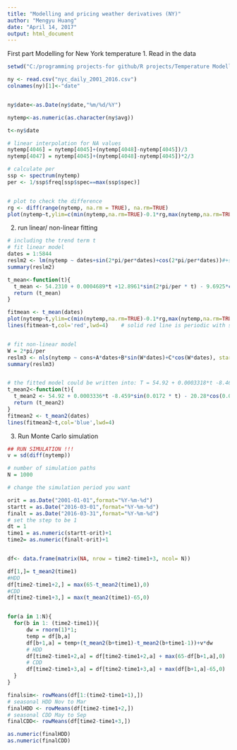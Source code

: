 ```yaml
---
title: "Modelling and pricing weather derivatives (NY)"
author: "Mengyu Huang"
date: "April 14, 2017"
output: html_document
---
```


First part Modelling for New York temperature
1. Read in the data

```r
setwd("C:/programming projects-for github/R projects/Temperature Modelling and Weather Derivatives Pricing")

ny <- read.csv("nyc_daily_2001_2016.csv")
colnames(ny)[1]<-"date"


ny$date<-as.Date(ny$date,"%m/%d/%Y")

nytemp<-as.numeric(as.character(ny$avg))

t<-ny$date

# linear interpolation for NA values
nytemp[4046] = nytemp[4045]+(nytemp[4048]-nytemp[4045])/3
nytemp[4047] = nytemp[4045]+(nytemp[4048]-nytemp[4045])*2/3

# calculate per
ssp <- spectrum(nytemp)  
per <- 1/ssp$freq[ssp$spec==max(ssp$spec)]


# plot to check the difference
rg <- diff(range(nytemp, na.rm = TRUE), na.rm=TRUE)
plot(nytemp~t,ylim=c(min(nytemp,na.rm=TRUE)-0.1*rg,max(nytemp,na.rm=TRUE)+0.1*rg),cex=0.5)


```

2. run linear/ non-linear fitting

```r

# including the trend term t
# fit linear model
dates = 1:5844
reslm2 <- lm(nytemp ~ dates+sin(2*pi/per*dates)+cos(2*pi/per*dates))#+sin(4*pi/per*t)+cos(4*pi/per*t))
summary(reslm2)

t_mean<-function(t){
  t_mean <- 54.2310 + 0.0004689*t +12.8961*sin(2*pi/per * t) - 9.6925*cos(2*pi/per * t) 
  return (t_mean)
}

fitmean <- t_mean(dates)
plot(nytemp~t,ylim=c(min(nytemp,na.rm=TRUE)-0.1*rg,max(nytemp,na.rm=TRUE)+0.1*rg),cex=0.5)
lines(fitmean~t,col='red',lwd=4)    # solid red line is periodic with second harmonic


# fit non-linear model
W = 2*pi/per
reslm3 <- nls(nytemp ~ cons+A*dates+B*sin(W*dates)+C*cos(W*dates), start=list(cons=54.2312, A=0.0004681, B=12.900,W=W,C=-9.6935))#+sin(4*pi/per*t)+cos(4*pi/per*t))
summary(reslm3)


# the fitted model could be written into: T = 54.92 + 0.0003318*t -8.461*sin(0.0172 * t) - 20.029*cos(0.0172 * t) + sigma1 * W(t)
t_mean2<-function(t){
  t_mean2 <- 54.92 + 0.0003336*t -8.459*sin(0.0172 * t) - 20.28*cos(0.0172 * t) 
  return (t_mean2)
}
fitmean2 <- t_mean2(dates)
lines(fitmean2~t,col='blue',lwd=4)  


```

3. Run Monte Carlo simulation

```r
## RUN SIMULATION !!!
v = sd(diff(nytemp)) 

# number of simulation paths
N = 1000

# change the simulation period you want

orit = as.Date("2001-01-01",format="%Y-%m-%d")
startt = as.Date("2016-03-01",format="%Y-%m-%d")
finalt = as.Date("2016-03-31",format="%Y-%m-%d")
# set the step to be 1
dt = 1
time1 = as.numeric(startt-orit)+1
time2= as.numeric(finalt-orit)+1


df<- data.frame(matrix(NA, nrow = time2-time1+3, ncol= N))

df[1,]= t_mean2(time1)
#HDD
df[time2-time1+2,] = max(65-t_mean2(time1),0)
#CDD
df[time2-time1+3,] = max(t_mean2(time1)-65,0)


for(a in 1:N){
  for(b in 1: (time2-time1)){
      dw = rnorm(1)*1;
      temp = df[b,a]
      df[b+1,a] = temp+(t_mean2(b+time1)-t_mean2(b+time1-1))+v*dw
      # HDD
      df[time2-time1+2,a] = df[time2-time1+2,a] + max(65-df[b+1,a],0)
      # CDD
      df[time2-time1+3,a] = df[time2-time1+3,a] + max(df[b+1,a]-65,0)
  }
}

finalsim<- rowMeans(df[1:(time2-time1+1),])
# seasonal HDD Nov to Mar
finalHDD <- rowMeans(df[time2-time1+2,])
# seasonal CDD May to Sep
finalCDD<- rowMeans(df[time2-time1+3,])

as.numeric(finalHDD)
as.numeric(finalCDD)

```

